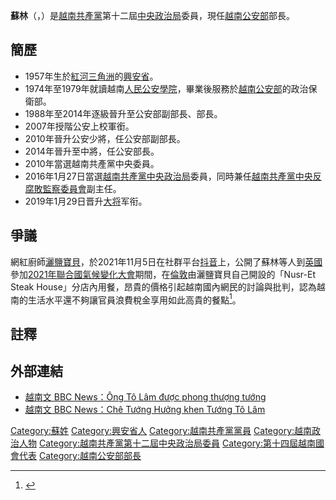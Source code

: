 {{Expand Vietnamese|Tô Lâm|date=2016年11月}}
{{Infobox Officeholder
|姓名      = 蘇林<br />Tô Lâm
|原名      = 
|字        = 
|號        = 
|圖像      = Mr. To Lam.jpg
|圖像大小  = 250px
|圖像說明  = 
|屆次1     = 
|職務1     = {{SRV}}[[越南公安部|公安部]]部長
|就任日期1 = 2016年4月8日
|卸任日期1 = 
|總理1     = [[阮春福|阮春福]]
|前任1     = [[陳大光|陳大光]]
|繼任1     = 
|屆次2     = 
|職務2     = {{VCP}}[[越南共產黨中央政治局|中央政治局]]委員
|就任日期2 = 2016年1月27日
|卸任日期2 = 
|總書記2   = [[阮富仲|阮富仲]]
|前任2     = 
|繼任2     = 
|籍貫      = 
|出生日期  = {{birth date and age|1957|10|7}}
|出生地點  = {{VDVN}}[[興安省_(越南)|興安省]][[文江縣|文江縣]]{{Link-vi|義柱社|Nghĩa Trụ}}
|逝世日期  = 
|逝世地點  = 
|安葬地點  =
|國籍      = {{VNM}}
|居處      = 
|政黨      = {{VCP}}
|職業      = 
|父母      = 
|配偶      = 
|子女      = 
|親屬      = 
|宗教信仰  = 
|專業      = 
|母校      = [[人民公安學院|人民公安學院]]
|網站      = 
|簽名      = 
|腳註      =
}}
'''蘇林'''（{{lang-vi|Tô Lâm}}，{{bd|1957年|10月7日}}）是[[越南共產黨|越南共產黨]]第十二屆[[越南共產黨中央政治局|中央政治局]]委員，現任[[越南公安部|越南公安部]]部長。

== 簡歷 ==
* 1957年生於[[紅河三角洲|紅河三角洲]]的[[興安省|興安省]]。
* 1974年至1979年就讀越南[[人民公安學院|人民公安學院]]，畢業後服務於[[越南公安部|越南公安部]]的政治保衛部。
* 1988年至2014年逐級晉升至公安部副部長、部長。
* 2007年授階公安上校軍銜。
* 2010年晉升公安少將，任公安部副部長。
* 2014年晉升至中將，任公安部長。
* 2010年當選越南共產黨中央委員。
* 2016年1月27日當選[[越南共產黨中央政治局|越南共產黨中央政治局]]委員，同時兼任[[越南共產黨中央反腐敗監察委員會|越南共產黨中央反腐敗監察委員會]]副主任。
* 2019年1月29日晋升[[越南人民军大将|大将]]军衔。

== 爭議 ==
網紅廚師[[灑鹽寶貝|灑鹽寶貝]]，於2021年11月5日在社群平台[[抖音|抖音]]上，公開了蘇林等人到[[英國|英國]]參加[[2021年聯合國氣候變化大會|2021年聯合國氣候變化大會]]期間，在[[倫敦|倫敦]]由灑鹽寶貝自己開設的「Nusr-Et Steak House」分店內用餐，昂貴的價格引起越南國內網民的討論與批判，認為越南的生活水平還不夠讓官員浪費稅金享用如此高貴的餐點<ref>{{Cite web |url=https://news.ltn.com.tw/news/world/breakingnews/3728458 |title=1客5萬！越南公安部長爽吃「黃金戰斧牛排」 自家網友氣炸了 - 國際 - 自由時報電子報 |access-date=2021-11-08 |archive-date=2021-11-18 |archive-url=https://web.archive.org/web/20211118093706/https://news.ltn.com.tw/news/world/breakingnews/3728458 |dead-url=no }}</ref>。

== 註釋 ==
{{Reflist}}

== 外部連結 ==
* [http://www.bbc.com/vietnamese/vietnam/2014/09/140917_tolam_promotion 越南文 BBC News：Ông Tô Lâm được phong thượng tướng] {{Wayback|url=http://www.bbc.com/vietnamese/vietnam/2014/09/140917_tolam_promotion |date=20210310201946 }}
* [http://www.bbc.com/vietnamese/vietnam/2011/09/110905_more_wikileaks_general_huong.shtml 越南文 BBC News：Chê Tướng Hưởng khen Tướng Tô Lâm] {{Wayback|url=http://www.bbc.com/vietnamese/vietnam/2011/09/110905_more_wikileaks_general_huong.shtml |date=20190131211333 }}

{{Portal box|越南|人物}}
{{越南公安大將}}
{{越共中央政治局/12}}{{越共中央政治局/13}}

{{DEFAULTSORT:Lâm, Tô}}
[[Category:蘇姓|Category:蘇姓]]
[[Category:興安省人|Category:興安省人]]
[[Category:越南共產黨黨員|Category:越南共產黨黨員]]
[[Category:越南政治人物|Category:越南政治人物]]
[[Category:越南共產黨第十二屆中央政治局委員|Category:越南共產黨第十二屆中央政治局委員]]
[[Category:第十四屆越南國會代表|Category:第十四屆越南國會代表]]
[[Category:越南公安部部長|Category:越南公安部部長]]